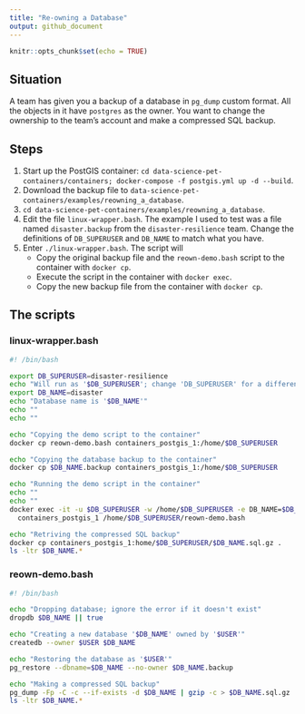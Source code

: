 ```yaml
---
title: "Re-owning a Database"
output: github_document
---
```


```r
knitr::opts_chunk$set(echo = TRUE)
```

## Situation
A team has given you a backup of a database in `pg_dump` custom format. All the objects in it have `postgres` as the owner. You want to change the ownership to the team's account and make a compressed SQL backup.

## Steps
1. Start up the PostGIS container: `cd data-science-pet-containers/containers; docker-compose -f postgis.yml up -d --build`.
2. Download the backup file to `data-science-pet-containers/examples/reowning_a_database`.
3. `cd data-science-pet-containers/examples/reowning_a_database`.
4. Edit the file `linux-wrapper.bash`. The example I used to test was a file named `disaster.backup` from the `disaster-resilience` team. Change the definitions of `DB_SUPERUSER` and `DB_NAME` to match what you have.
5. Enter `./linux-wrapper.bash`. The script will
    * Copy the original backup file and the `reown-demo.bash` script to the container with `docker cp`.
    * Execute the script in the container with `docker exec`.
    * Copy the new backup file from the container with `docker cp`.

## The scripts

### linux-wrapper.bash
```bash
#! /bin/bash

export DB_SUPERUSER=disaster-resilience
echo "Will run as '$DB_SUPERUSER'; change 'DB_SUPERUSER' for a different user"
export DB_NAME=disaster
echo "Database name is '$DB_NAME'"
echo ""
echo ""

echo "Copying the demo script to the container"
docker cp reown-demo.bash containers_postgis_1:/home/$DB_SUPERUSER

echo "Copying the database backup to the container"
docker cp $DB_NAME.backup containers_postgis_1:/home/$DB_SUPERUSER

echo "Running the demo script in the container"
echo ""
echo ""
docker exec -it -u $DB_SUPERUSER -w /home/$DB_SUPERUSER -e DB_NAME=$DB_NAME -e USER=$DB_SUPERUSER \
  containers_postgis_1 /home/$DB_SUPERUSER/reown-demo.bash

echo "Retriving the compressed SQL backup"
docker cp containers_postgis_1:home/$DB_SUPERUSER/$DB_NAME.sql.gz .
ls -ltr $DB_NAME.*

```

### reown-demo.bash
```bash
#! /bin/bash

echo "Dropping database; ignore the error if it doesn't exist"
dropdb $DB_NAME || true

echo "Creating a new database '$DB_NAME' owned by '$USER'"
createdb --owner $USER $DB_NAME

echo "Restoring the database as '$USER'"
pg_restore --dbname=$DB_NAME --no-owner $DB_NAME.backup

echo "Making a compressed SQL backup"
pg_dump -Fp -C -c --if-exists -d $DB_NAME | gzip -c > $DB_NAME.sql.gz
ls -ltr $DB_NAME.*

```


